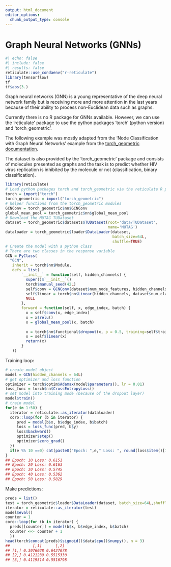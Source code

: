 ```yaml
---
output: html_document
editor_options:
  chunk_output_type: console
---
```


# Graph Neural Networks (GNNs)

```r
#| echo: false
#| include: false
#| results: false
reticulate::use_condaenv("r-reticulate")
library(tensorflow)
tf
tf$abs(3.)
```


Graph neural networks (GNN) is a young representative of the deep neural network family but is receiving more and more attention in the last years because of their ability to process non-Euclidean data such as graphs.

Currently there is no R package for GNNs available. However, we can use the 'reticulate' package to use the python packages 'torch' (python version) and 'torch_geometric'.

The following example was mostly adapted from the 'Node Classification with Graph Neural Networks' example from the [torch_geometric documentation](https://pytorchgeometric.readthedocs.io/en/latest/notes/colabs.html).

The dataset is also provided by the 'torch_geometric' package and consists of molecules presented as graphs and the task is to predict whether HIV virus replication is inhibited by the molecule or not (classification, binary classification).

```r
library(reticulate)
# Load python packages torch and torch_geometric via the reticulate R package
torch = import("torch") 
torch_geometric = import("torch_geometric")
# helper functions from the torch_geometric modules
GCNConv = torch_geometric$nn$GCNConv
global_mean_pool = torch_geometric$nn$global_mean_pool
# Download the MUTAG TUDataset
dataset = torch_geometric$datasets$TUDataset(root='data/TUDataset', 
                                             name='MUTAG')
dataloader = torch_geometric$loader$DataLoader(dataset, 
                                               batch_size=64L,
                                               shuffle=TRUE)
# Create the model with a python class
# There are two classes in the response variable
GCN = PyClass(
  "GCN", 
   inherit = torch$nn$Module, 
   defs = list(
       `__init__` = function(self, hidden_channels) {
         super()$`__init__`()
         torch$manual_seed(42L)
         self$conv = GCNConv(dataset$num_node_features, hidden_channels)
         self$linear = torch$nn$Linear(hidden_channels, dataset$num_classes)
         NULL
       },
       forward = function(self, x, edge_index, batch) {
         x = self$conv(x, edge_index)
         x = x$relu()
         x = global_mean_pool(x, batch)
         
         x = torch$nn$functional$dropout(x, p = 0.5, training=self$training)
         x = self$linear(x)
         return(x)
       }
   ))
```

Training loop:

```r
# create model object
model = GCN(hidden_channels = 64L)
# get optimizer and loss function
optimizer = torch$optim$Adamax(model$parameters(), lr = 0.01)
loss_func = torch$nn$CrossEntropyLoss()
# set model into training mode (because of the dropout layer)
model$train()
# train model
for(e in 1:50) {
  iterator = reticulate::as_iterator(dataloader)
  coro::loop(for (b in iterator) { 
     pred = model(b$x, b$edge_index, b$batch)
     loss = loss_func(pred, b$y)
     loss$backward()
     optimizer$step()
     optimizer$zero_grad()
  })
  if(e %% 10 ==0) cat(paste0("Epoch: ",e," Loss: ", round(loss$item()[1], 4), "\n"))
}
## Epoch: 10 Loss: 0.6151
## Epoch: 20 Loss: 0.6163
## Epoch: 30 Loss: 0.5745
## Epoch: 40 Loss: 0.5362
## Epoch: 50 Loss: 0.5829
```

Make predictions:

```r
preds = list()
test = torch_geometric$loader$DataLoader(dataset, batch_size=64L,shuffle=FALSE)
iterator = reticulate::as_iterator(test)
model$eval()
counter = 1
coro::loop(for (b in iterator) {
  preds[[counter]] = model(b$x, b$edge_index, b$batch)
  counter <<- counter + 1
  })
head(torch$concat(preds)$sigmoid()$data$cpu()$numpy(), n = 3)
##          [,1]      [,2]
## [1,] 0.3076028 0.6427078
## [2,] 0.4121239 0.5515330
## [3,] 0.4119514 0.5516798
```
